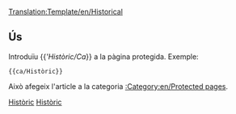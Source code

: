 <noinclude>[[Translation:Template/en/Historical]]</noinclude>{{ca/Metacaixa d'avís| tipus = protecció
| text  = <strong>Nota</strong><br>Aquest article existeix només per motius històrics, i per això està protegit contra noves edicions.
}}<includeonly>{{{1|[[Category:en/Protected pages]]}}}</includeonly><noinclude>

==Ús==
Introduïu <nowiki>{{</nowiki>'''Històric/Ca''<nowiki>}}</nowiki> a la pàgina protegida. Exemple:
<pre>{{ca/Històric}}</pre>
Això afegeix l'article a la categoria [[:Category:en/Protected pages]].

[[Category:ca/Plantilles|Històric]][[Category:ca/Caixes de messatges|Històric]]</noinclude>